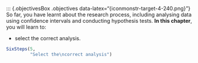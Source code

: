 ::: {.objectivesBox .objectives data-latex="{iconmonstr-target-4-240.png}"}
So far, you have learnt about the research process, including analysing data using confidence intervals and conducting hypothesis tests.
**In this chapter**, you will learn to:

*   select the correct analysis.


```r
SixSteps(5, 
         "Select the\ncorrect analysis")
```


